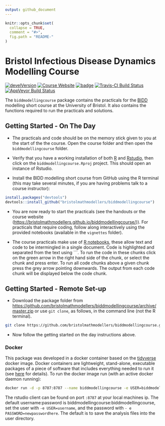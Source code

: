 ```yaml
---
output: github_document
---
```


<!-- README.md is generated from README.Rmd. Please edit that file -->

```r
knitr::opts_chunk$set(
  collapse = TRUE,
  comment = "#>",
  fig.path = "README-"
)
```

# Bristol Infectious Disease Dynamics Modelling Course

[![develVersion](https://img.shields.io/badge/devel%20version-1.0.0-blue.svg?style=flat)](https://github.com/bristolmathmodellers/biddmodellingcourse)
[![Course Website](https://img.shields.io/badge/Website-click here!-lightgrey.svg?style=flat)](https://www.samabbott.co.uk/biddmodellingcourse/)
[![badge](https://img.shields.io/badge/Launch-biddmodellingcourse-lightblue.svg)](https://mybinder.org/v2/gh/bristolmathmodellers/biddmodellingcourse/master?urlpath=rstudio)
[![Travis-CI Build Status](https://travis-ci.org/seabbs/biddmodellingcourse.svg?branch=master)](https://travis-ci.org/bristolmathmodellers/biddmodellingcourse)
[![AppVeyor Build Status](https://ci.appveyor.com/api/projects/status/github/bristolmathmodellers/biddmodellingcourse?branch=master&svg=true)](https://ci.appveyor.com/project/bristolmathmodellers/biddmodellingcourse)

The `biddmodellingcourse` package contains the practicals for the [BIDD](http://www.bristol.ac.uk/social-community-medicine/research/groups/bidd/) modelling short course at the University of Bristol. It also contains the functions required to run the practicals and solutions.

## Getting Started - On The Day

- The practicals and code should be on the memory stick given to you at the start of the the course. Open the course folder and then open the `biddmodellingcourse` folder.

- Verify that you have a working installation of both [R](https://www.r-project.org/) and [Rstudio](https://www.rstudio.com/products/rstudio/download/#download), then click on the `biddmodellingcourse.Rproj` project. This should open an instance of Rstudio.

- Install the BIDD modelling short course from GitHub using the R terminal (this may take several minutes, if you are having problems talk to a course instructor):

```r
install.packages("devtools")
devtools::install_github("bristolmathmodellers/biddmodellingcourse")
```

- You are now ready to start the practicals (see the handouts or the course website ([https://bristolmathmodellers.github.io/biddmodellingcourse/](https://bristolmathmodellers.github.io/biddmodellingcourse/))). For practicals that require coding, follow along interactively using the provided notebooks (available in the `vignettes` folder).

- The course practicals make use of [R notebooks](https://rmarkdown.rstudio.com/r_notebooks.html), these allow text and code to be intermingled in a single document. Code is highlighted and separated from the text using ```. To run the code in these chunks click on the green arrow in the right hand side of the chunk, or select the chunk and press enter. To run all code chunks above a given chunk press the grey arrow pointing downwards. The output from each code chunk will be displayed below the code chunk.

## Getting Started - Remote Set-up

- Download the package folder from [https://github.com/bristolmathmodellers/biddmodellingcourse/archive/master.zip](https://github.com/bristolmathmodellers/biddmodellingcourse/archive/master.zip) or use `git clone`, as follows, in the command line (not the R terminal).

```bash
git clone https://github.com/bristolmathmodellers/biddmodellingcourse.git
```

- Now follow the getting started on the day instructions above.

### Docker

This package was developed in a docker container based on the [tidyverse](https://hub.docker.com/r/rocker/tidyverse/) docker image. Docker containers are lightweight, stand-alone, executable packages of a piece of software that includes everything needed to run it (see [here](https://www.docker.com/what-container) for details). To run the docker image run (with an active docker daemon running):

```bash
docker run -d -p 8787:8787 --name biddmodellingcourse -e USER=biddmodellingcourse -e PASSWORD=biddmodellingcourse seabbs/biddmodellingcourse
```

The rstudio client can be found on port `:8787` at your local machines ip. The default username:password is biddmodellingcourse:biddmodellingcourse, set the user with `-e USER=username`, and the password with ` - e PASSWORD=newpasswordhere`. The default is to save the analysis files into the user directory.
